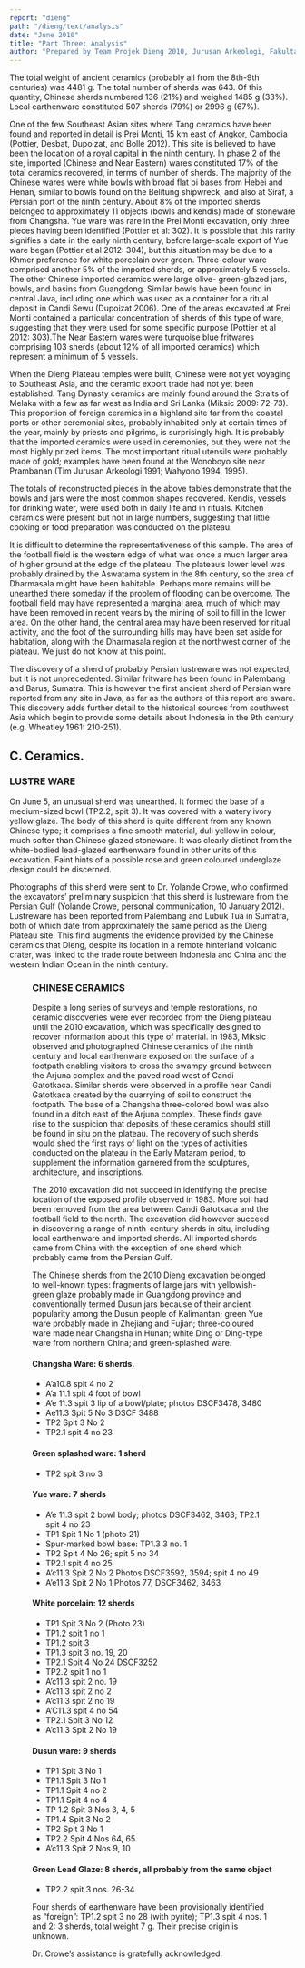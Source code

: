 ```yaml
---
report: "dieng"
path: "/dieng/text/analysis"
date: "June 2010"
title: "Part Three: Analysis"
author: "Prepared by Team Projek Dieng 2010, Jurusan Arkeologi, Fakultas Ilmu Budaya, and Universitas Gadjah Mada. Translated by Goh Geok Yian and John N. Miksic. Editors: Mahirta, Goh Geok Yian, Widya Nayati, and John N. Miksic"
---
```



The total weight of ancient ceramics (probably all from the 8th-9th centuries) was 4481 g. The total number of sherds was 643. Of this quantity, Chinese sherds numbered 136 (21%) and weighed 1485 g (33%). Local earthenware constituted 507 sherds (79%) or 2996 g (67%).<FootnoteCallout id="1" />

One of the few Southeast Asian sites where Tang ceramics have been found and reported in detail is Prei Monti, 15 km east of Angkor, Cambodia (Pottier, Desbat, Dupoizat, and Bolle 2012). This site is believed to have been the location of a royal capital in the ninth century. In phase 2 of the site, imported (Chinese and Near Eastern) wares constituted 17% of the total ceramics recovered, in terms of number of sherds. The majority of the Chinese wares were white bowls with broad flat bi bases from Hebei and Henan, similar to bowls found on the Belitung shipwreck, and also at Siraf, a Persian port of the ninth century. About 8% of the imported sherds belonged to approximately 11 objects (bowls and kendis) made of stoneware from Changsha. Yue ware was rare in the Prei Monti excavation, only three pieces having been identified (Pottier et al: 302).  It is possible that this rarity signifies a date in the early ninth century, before large-scale export of Yue ware began (Pottier et al 2012: 304), but this situation may be due to a Khmer preference for white porcelain over green. Three-colour ware comprised another 5% of the imported sherds, or approximately 5 vessels. The other Chinese imported ceramics were large olive- green-glazed jars, bowls, and basins from Guangdong. Similar bowls have been found in central Java, including one which was used as a container for a ritual deposit in Candi Sewu (Dupoizat 2006).  One of the areas excavated at Prei Monti contained a particular concentration of sherds of this type of ware, suggesting that they were used for some specific purpose (Pottier et al  2012: 303).The Near Eastern wares were turquoise blue fritwares comprising 103 sherds (about 12% of all imported ceramics) which represent a minimum of 5 vessels.

When the Dieng Plateau temples were built, Chinese were not yet voyaging to Southeast Asia, and the ceramic export trade had not yet been established. Tang Dynasty ceramics are mainly found around the Straits of Melaka with a few as far west as India and Sri Lanka (Miksic 2009: 72-73). This proportion of foreign ceramics in a highland site far from the coastal ports or other ceremonial sites, probably inhabited only at certain times of the year, mainly by priests and pilgrims, is surprisingly high. It is probably that the imported ceramics were used in ceremonies, but they were not the most highly prized items. The most important ritual utensils were probably made of gold; examples have been found at the Wonoboyo site near Prambanan (Tim Jurusan Arkeologi 1991; Wahyono 1994, 1995).

The totals of reconstructed pieces in the above tables demonstrate that the bowls and jars were the most common shapes recovered. Kendis, vessels for drinking water, were used both in daily life and in rituals. Kitchen ceramics were present but not in large numbers, suggesting that little cooking or food preparation was conducted on the plateau.

It is difficult to determine the representativeness of this sample. The area of the football field is the western edge of what was once a much larger area of higher ground at the edge of the plateau. The plateau’s lower level was probably drained by the Aswatama system in the 8th century, so the area of Dharmasala might have been habitable. Perhaps more remains will be unearthed there someday if the problem of flooding can be overcome. The football field may have represented a marginal area, much of which may have been removed in recent years by the mining of soil to fill in the lower area. On the other hand, the central area may have been reserved for ritual activity, and the foot of the surrounding hills may have been set aside for habitation, along with the Dharmasala region at the northwest corner of the plateau. We just do not know at this point. 

The discovery of a sherd of probably Persian lustreware was not expected, but it is not unprecedented. Similar fritware has been found in Palembang and Barus, Sumatra. This is however the first ancient sherd of Persian ware reported from any site in Java, as far as the authors of this report are aware. This discovery adds further detail to the historical sources from southwest Asia which begin to provide some details about Indonesia in the 9th century (e.g. Wheatley 1961: 210-251).

##	C.  Ceramics.

###	LUSTRE WARE

On June 5, an unusual sherd was unearthed.  It formed the base of a medium-sized bowl (TP2.2, spit 3).  It was covered with a watery ivory yellow glaze. The body of this sherd is quite different from any known Chinese type; it comprises a fine smooth material, dull yellow in colour, much softer than Chinese glazed stoneware. It was clearly distinct from the white-bodied lead-glazed earthenware found in other units of this excavation. Faint hints of a possible rose and green coloured underglaze design could be discerned. 

Photographs of this sherd were sent to Dr. Yolande Crowe, who confirmed the excavators’ preliminary suspicion that this sherd is lustreware from the Persian Gulf (Yolande Crowe, personal communication, 10 January 2012).<FootnoteCallout id="2" /> Lustreware has been reported from Palembang and Lubuk Tua in Sumatra, both of which date from approximately the same period as the Dieng Plateau site. This find augments the evidence provided by the Chinese ceramics that Dieng, despite its location in a remote hinterland volcanic crater, was linked to the trade route between Indonesia and China and the western Indian Ocean in the ninth century. 

<Figure img={["image92.jpeg","image93.jpeg"]} caption="Photos 87, 88: Foot of probable Persian fritware. TP2.2 Spit 3." />

### CHINESE CERAMICS

Despite a long series of surveys and temple restorations, no ceramic discoveries were ever recorded from the Dieng plateau until the 2010 excavation, which was specifically designed to recover information about this type of material. In 1983, Miksic observed and photographed Chinese ceramics of the ninth century and local earthenware exposed on the surface of a footpath enabling visitors to cross the swampy ground between the Arjuna complex and the paved road west of Candi Gatotkaca. Similar sherds were observed in a profile near Candi Gatotkaca created by the quarrying of soil to construct the footpath. The base of a Changsha three-colored bowl was also found in a ditch east of the Arjuna complex. These finds gave rise to the suspicion that deposits of these ceramics should still be found in situ on the plateau. The recovery of such sherds would shed the first rays of light on the types of activities conducted on the plateau in the Early Mataram period, to supplement the information garnered from the sculptures, architecture, and inscriptions. 

The 2010 excavation did not succeed in identifying the precise location of the exposed profile observed in 1983. More soil had been removed from the area between Candi Gatotkaca and the football field to the north.  The excavation did however succeed in discovering a range of ninth-century sherds in situ, including local earthenware and imported sherds.  All imported sherds came from China with the exception of one sherd which probably came from the Persian Gulf. 

The Chinese sherds from the 2010 Dieng excavation belonged to well-known types: fragments of large jars with yellowish-green glaze probably made in Guangdong province and conventionally termed Dusun jars because of their ancient popularity among the Dusun people of Kalimantan; green Yue ware probably made in Zhejiang and Fujian; three-coloured ware made near Changsha in Hunan; white Ding or Ding-type ware from northern China; and green-splashed ware. 
	
#### Changsha Ware: 6 sherds.

 * A’a10.8 spit 4 no 2 
 * A’a 11.1 spit 4 foot of bowl
 * A’e 11.3 spit 3 lip of a bowl/plate; photos DSCF3478, 3480
 * Ae11.3 Spit 5 No 3 DSCF 3488
 * TP2 Spit 3 No 2
 * TP2.1 spit 4 no 23
	
#### Green splashed ware: 1 sherd

* TP2 spit 3 no 3

#### Yue ware: 7 sherds

* A’e 11.3 spit 2 bowl body; photos DSCF3462, 3463; TP2.1 spit 4 no 23
 * TP1 Spit 1 No 1 (photo 21)
 * Spur-marked bowl base: TP1.3 3 no. 1
 * TP2 Spit 4 No 26; spit 5 no 34
 * TP2.1 spit 4 no 25
 * A’c11.3 Spit 2 No 2 Photos DSCF3592, 3594; spit 4 no 49
 * A’e11.3 Spit 2 No 1 Photos 77, DSCF3462, 3463

#### White porcelain:  12 sherds

 * TP1 Spit 3 No 2 (Photo 23)
 * TP1.2 spit 1 no 1
 * TP1.2 spit 3
 * TP1.3 spit 3 no. 19, 20
 * TP2.1 Spit 4 No 24 DSCF3252
 * TP2.2 spit 1 no 1
 * A’c11.3 spit 2 no. 19
 * A’c11.3 spit 2 no 2
 * A’c11.3 spit 2 no 19
 * A’C11.3 spit 4 no 54
 * TP2.1 Spit 3 No 12
 * A’c11.3 Spit 2 No 19

#### Dusun ware: 9 sherds

 * TP1 Spit 3 No 1
 * TP1.1 Spit 3 No 1
 * TP1.1 Spit 4 no 2
 * TP1.1 Spit 4 no 4
 * TP 1.2 Spit 3 Nos 3, 4, 5
 * TP1.4 Spit 3 No 2
 * TP2 Spit 3 No 1
 * TP2.2 Spit 4 Nos 64, 65
 * A’c11.3 Spit 2 Nos 9, 10 
	
#### Green Lead Glaze: 8 sherds, all probably from the same object

 * TP2.2 spit 3 nos. 26-34

<Footnote id="1">Four sherds of earthenware have been provisionally identified as “foreign”: TP1.2 spit 3 no 28 (with pyrite); TP1.3 spit 4 nos. 1 and 2: 3 sherds, total weight 7 g. Their precise origin is unknown.</Footnote>

<Footnote id="2">Dr. Crowe’s assistance is gratefully acknowledged.</Footnote>